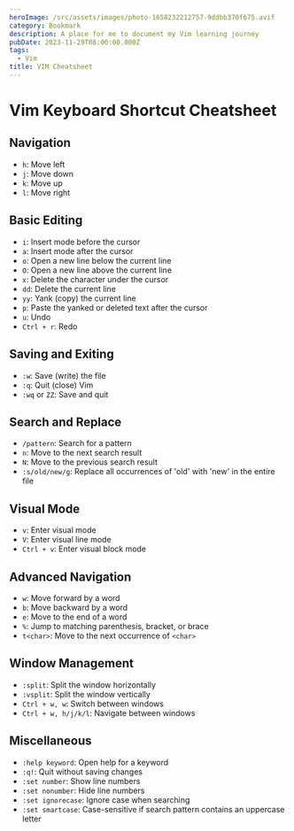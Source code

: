 ```yaml
---
heroImage: /src/assets/images/photo-1658232212757-9ddbb370f675.avif
category: Bookmark
description: A place for me to document my Vim learning journey
pubDate: 2023-11-29T08:00:00.000Z
tags:
  - Vim
title: VIM Cheatsheet
---
```


# Vim Keyboard Shortcut Cheatsheet

## Navigation

- `h`: Move left
- `j`: Move down
- `k`: Move up
- `l`: Move right

## Basic Editing

- `i`: Insert mode before the cursor
- `a`: Insert mode after the cursor
- `o`: Open a new line below the current line
- `O`: Open a new line above the current line
- `x`: Delete the character under the cursor
- `dd`: Delete the current line
- `yy`: Yank (copy) the current line
- `p`: Paste the yanked or deleted text after the cursor
- `u`: Undo
- `Ctrl + r`: Redo

## Saving and Exiting

- `:w`: Save (write) the file
- `:q`: Quit (close) Vim
- `:wq` or `ZZ`: Save and quit

## Search and Replace

- `/pattern`: Search for a pattern
- `n`: Move to the next search result
- `N`: Move to the previous search result
- `:s/old/new/g`: Replace all occurrences of 'old' with 'new' in the entire file

## Visual Mode

- `v`: Enter visual mode
- `V`: Enter visual line mode
- `Ctrl + v`: Enter visual block mode

## Advanced Navigation

- `w`: Move forward by a word
- `b`: Move backward by a word
- `e`: Move to the end of a word
- `%`: Jump to matching parenthesis, bracket, or brace
- `t<char>`: Move to the next occurrence of `<char>`

## Window Management

- `:split`: Split the window horizontally
- `:vsplit`: Split the window vertically
- `Ctrl + w, w`: Switch between windows
- `Ctrl + w, h/j/k/l`: Navigate between windows

## Miscellaneous

- `:help keyword`: Open help for a keyword
- `:q!`: Quit without saving changes
- `:set number`: Show line numbers
- `:set nonumber`: Hide line numbers
- `:set ignorecase`: Ignore case when searching
- `:set smartcase`: Case-sensitive if search pattern contains an uppercase letter
